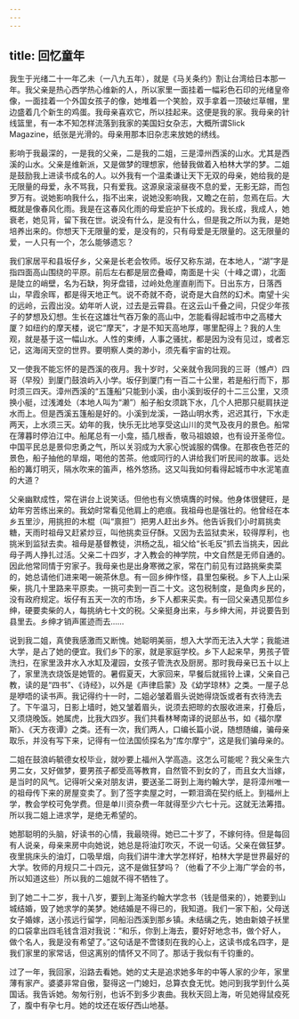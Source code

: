 ```yaml
---
---
---
```

title: 回忆童年
---




我生于光绪二十一年乙未（一八九五年），就是《马关条约》割让台湾给日本那一年。我父亲是热心西学热心维新的人，所以家里一面挂着一幅彩色石印的光绪皇帝像，一面挂着一个外国女孩子的像，她堆着一个笑脸，双手拿着一顶破烂草帽，里边盛着几个新生的鸡蛋。我母亲喜欢它，所以挂起来。这便是我的家。我母亲的针线篮里，有一本不知怎样流落到我家的美国妇女杂志，大概所谓Slick Magazine，纸张是光滑的。母亲用那本旧杂志来放她的绣线。

影响于我最深的，一是我的父亲，二是我的二姐，三是漳州西溪的山水。尤其是西溪的山水。父亲是维新派，又是做梦的理想家，他替我做着入柏林大学的梦。二姐是鼓励我上进读书成名的人。以外我有一个温柔谦让天下无双的母亲，她给我的是无限量的母爱，永不骂我，只有爱我。这源泉滚滚昼夜不息的爱，无影无踪，而包罗万有。说她影响我什么，指不出来，说她没影响我，又瞻之在前，忽焉在后。大概就是像春风化雨。我是在这春风化雨的母爱庇护下长成的。我长成，我成人，她衰老，她见背，留下我在世。说没有什么，是没有什么，但是我之所以为我，是她培养出来的。你想天下无限量的爱，是没有的，只有母爱是无限量的。这无限量的爱，一人只有一个，怎么能够遗忘？

我们家居平和县坂仔乡，父亲是长老会牧师。坂仔又称东湖，在本地人，“湖”字是指四面高山围绕的平原。前后左右都是层峦叠嶂，南面是十尖（十峰之谓），北面是陡立的峭壁，名为石缺，狗牙盘错，过岭处危崖直削而下。日出东方，日落西山，早霞余晖，都是得天地正气。说不奇就不奇，说奇是大自然的幻术。南望十尖的远岭，云霞出没。幼年听人说，过去是云霄县。在这云山千叠之间，只促少年孩子的梦想及幻想。生长在这雄壮气吞万象的高山中，怎能看得起城市中之高楼大厦？如纽约的摩天楼，说它“摩天”，才是不知天高地厚，哪里配得上？我的人生观，就是基于这一幅山水。人性的束缚，人事之骚扰，都是因为没有见过，或者忘记，这海阔天空的世界。要明察人类的渺小，须先看宇宙的壮观。

又一使我不能忘怀的是西溪的夜月。我十岁时，父亲就令我同我的三哥（憾卢）四哥（早殁）到厦门鼓浪屿入小学。坂仔到厦门有一百二十公里，若是船行而下，那时须三四天。漳州西溪的“五篷船”只能到小溪，由小溪到坂仔的十二三公里，又须换小艇，过浅滩处（本地人叫为“濑”）船子船女须跳下水，几个人把那只艇肩扶逆水而上。但是西溪五篷船是好的。小溪到龙溪，一路山明水秀，迟迟其行，下水走两天，上水须三天。幼年的我，快乐无比地享受这山川的灵气及夜月的景色。船常在薄暮时停泊江中。船尾总有一小龛，插几根香，敬马祖娘娘，也有设开圣帝位。中国平民总是景仰忠勇之气，所以关羽成为大家心悦诚服的偶像。在那夜色苍茫的景色，船子抽他的旱烟，喝他的苦茶。他或同行的人讲给我们听民间的故事。远处船的篝灯明灭，隔水吹来的笛声，格外悠扬。这又叫我如何看得起城市中水泥笔直的大道？

父亲幽默成性，常在讲台上说笑话。但他也有义愤填膺的时候。他身体很健旺，是幼年穷苦练出来的。我幼时常看见他肩上的疤痕。我祖母也是强壮的。他曾经在本乡五里沙，用挑担的木棍（叫“禀担”）把男人赶出乡外。他告诉我们小时肩挑卖糖，天雨时祖母又赶紧炒豆，叫他挑卖豆仔酥。又因为去监狱卖米，较得厚利，也挑米到监狱去卖。祖母是基督教徒，洪杨之乱，祖父给“长毛反”抓去当挑夫，因此母子两人挣扎过活。父亲二十四岁，才入教会的神学院，中文自然是无师自通的。因此他常同情于穷家子。我母亲也是出身寒微之家，常在门前见有过路挑柴卖菜的，她总请他们进来喝一碗茶休息。有一回乡绅作怪，县里包柴税。乡下人上山采柴，挑几十里路来平原卖。一挑可卖到一百二十文。这包税制度，是鱼肉乡民的，没有政府规定。坂仔有五天一次的市场，乡下人都来买卖。有一回父亲遇见那位乡绅，硬要卖柴的人，每挑纳七十文的税。父亲挺身出来，与乡绅大闹，并说要告到县里去。乡绅才销声匿迹而去……

说到我二姐，真使我感激而又断愧。她聪明美丽，想入大学而无法入大学；我能进大学，是占了她的便宜。我们乡下的家，就是家庭学校。乡下人起来早，男孩子管洗扫，在家里汲井水入水缸及灌园，女孩子管洗衣及厨房。那时我母亲已五十以上了，家里洗衣烧饭是她管的。暑假夏天，大家回来，早餐后就摇铃上课，父亲自己教，读的是“四书”、《诗经》，以外是《声律启蒙》及《幼学琼林》之类。一屋子总是咿唔的读书声。我记得约十一时，二姐必皱着眉头说她得烧饭或者有衣待洗去了。下午温习，日影上墙时，她又皱着眉头，说须去把晾的衣服收进来，打叠后，又须烧晚饭。她属虎，比我大四岁。我们共看林琴南译的说部丛书，如《福尔摩斯》、《天方夜谭》之类。还有一次，我们两人，口编长篇小说，随想随编，骗母亲取乐，并没有写下来，记得有一位法国侦探名为“库尔摩宁”，这是我们骗母亲的。

二姐在鼓浪屿毓德女校毕业，就吵要上福州入学高造。这怎么可能呢？我父亲生六男二女，又好做梦，要男孩子都受高等教育，自然管不到女的了，而且女大当嫁，是当时的风气。记得听父亲对朋友讲，要送圣二哥到上海约翰大学，是将漳州唯一的祖母传下来的房屋变卖了。到了签字卖屋之时，一颗泪滴在契约纸上。到福州上学，教会学校可免学费。但是单川资杂费一年就得至少六七十元。这就无法筹措。所以我二姐上进求学，是绝无希望的。

她那聪明的头脑，好读书的心情，我最晓得。她已二十岁了，不嫁何待。但是每回有人说亲，母亲来房中向她说，她总是将油灯吹灭，不说一句话。父亲在做狂梦。夜里挑床头的油灯，口吸旱烟，向我们讲牛津大学怎样好，柏林大学是世界最好的大学。牧师的月规只二十四元，这不是做狂梦吗？（他看了不少上海广学会的书，所以知道这些）所以我的二姐就不得不牺牲了。

到了她二十二岁，我十八岁，要到上海圣约翰大学念书（钱是借来的），她要到山城结婚，毁了她求学的美梦。她结婚是不得已的，我知道。我们一家下船，父母送女子婚嫁，送小孩远行留学，同船沿西溪到那乡镇。未结缡之先，她由新娘子袄里的口袋拿出四毛钱含泪对我说：“和乐，你到上海去，要好好地念书，做个好人，做个名人，我是没有希望了。”这句话是不啻镂刻在我的心上，这读书成名四字，是我们家里的家常话，但这离别的情怀又不同了。那话于我似有千钧重的。

过了一年，我回家，沿路去看她。她的丈夫是追求她多年的中等人家的少年，家里薄有家产。婆婆非常自傲，娶得这一门媳妇，总算衣食无忧。她问到我学到什么英国话。我告诉她。匆匆行别，也诉不到多少衷曲。我秋天回上海，听见她得鼠疫死了，腹中有孕七月。她的坟还在坂仔西山地基。
